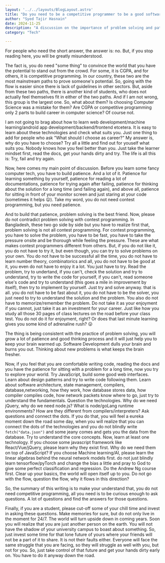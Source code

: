 ```yaml
---
layout: '../../layouts/BlogLayout.astro'
title: "Do you need to be a competitive programmer to be a good software engineer?"
author: "Syed Tajir Hasnain"
date: 2024-11-25
description: "A discussion on the importance of problem solving and patience in software engineering, beyond competitive programming."
category: "Tech"

---
```

For people who need the short answer, the answer is: no. But, if you stop reading here, you will be greatly misunderstood.

The fact is, you do need "some thing" to convince the world that you have the potential to stand out from the crowd. For some, it is CGPA, and for others, it is competitive programming. In our country, these two are the most mainstream paths to prove someone's potential. So, going with the flow is easier since there is lack of guidelines in other sectors. But, aside from these two paths, there is another kind of students, who does not actually feel themselves fit in either of the two paths. And if I am not wrong, this group is the largest one. So, what about them? Is choosing Computer Science was a mistake for them? Are CGPA or competitive programming only 2 parts to build career in computer science? Of course not.

I am not going to brag about how to learn web development/machine learning/android app development/backend/frontend etcetera. It is easy to learn about these technologies and check what suits you. Just one thing to add for people who ask "What should I choose as career?" My answer is, why do you have to choose? Try all a little and find out for youself what suits you. Nobody knows how you feel better than you. Just take the learner mindset first, read the docs, get your hands dirty and try. The life is all this is: Try, fail and try again.

Now, here comes my main point of discussion. Before you learn some fancy computer tech, you have to build patience. And a lot of it. Patience for learning something by yourself, patience for reading a lot of documentations, patience for trying again after failing, patience for thinking about the solution for a long time (and failing again), and above all, patience for sitting in front of your monitor screen and just staring at your code (sometimes it helps 😛). Take my word, you do not need contest programming, but you need patience.

And to build that patience, problem solving is the best friend. Now, please do not contradict problem solving with contest programming. In Bangladesh, these two go side by side but you have to realize first that, problem solving is not all contest programming. For contest programming, you have to solve the problem, you have to be fast, you have to take the pressure onsite and be thorough while feeling the pressure. These are what makes contest programmers different from others. But, if you do not like it, you do not have to try it, but even though, you can try to solve problems on your own. You do not have to be successful all the time, you do not have to learn number theory, combinatorics and all, you do not have to be good at it, you even do not have to enjoy it a lot. You just have to try. Read the problem, try to undertand, if you can't, check the solution and try to understand, try to write the code for yourself, if you can't, read someone else's code and try to understand (this goes a mile in improvement by itself), then try to implement by yourself. Just try and solve anyway. that is all. you do not have to be fast about it, you do not have to be the solver, you just need to try to understand the solution and the problem. You also do not have to memorize/remember the problem. Do not take it as your enjoyment if you cannot, just take it as an investment for your career. Just like how you study all those 30 pages of class lectures on the road before your class test. You do not do it for enjoyment, right? Or does that last minute learning gives you some kind of adrenaline rush? 😛

The thing is being consistent with the practice of problem solving, you will grow a lot of patience and good thinking process and it will just help you to keep your brain warmed up. Software Development dulls your brain and burns you out. Thinking about new problems is what keeps the brain fresher.

Now, if you feel that you are comfortable writing code, reading the docs and you have the patience for sitting with a problem for a long time, now you try to explore your world. Try JavaScript, build some good web interfaces. Learn about design patterns and try to write code following them. Learn about software architecture, state management, compilers, database,networking, how they work, how database stores data, how compiler compiles code, how network packets know where to go, just try to understand the fundamentals. Question the technologies. Why do we need jQuery, why do we need node.js? What is node/goLang runtime environments? How are they different from compilers/interpreters? Ask questions and connect the dots. If you do that, you will feel a eureka moment down the road some day, when you will realize that you can connect the dots of the technologies and you do not blindly write `fetch("data.json")` and some jeany comes and gets you the data from the database. Try to understand the core concepts. Now, learn at least one technology. If you choose some javascript framework like React/Vue/jQuery, please learn why they exist first. Why do we need them on top of JavaScript?
If you choose Machine learning/AI, please learn the linear algebras behind the neural network models first. do not just blindly learn tensorflow/pyTorch and change the bias a little and pray to God to give some perfect classification and regression. Do the Andrew Ng course first. Clear up your basics, the world will open itself up to you. Do not go with the flow, question the flow, why it flows in this direction?

So, the summary of this writing is to make your understand that, you do not need competitive programming, all you need is to be curious enough to ask questions. A lot of questions and find the answers for those questions.

Finally, if you are a student, please cut-off some of your chill time and invest in asking these questions. Make memories for sure, but do not only live in the moment for 24/7. The world will turn upside down in coming years. Soon you will realize that you are just another person on the earth. You will not have the shadow of your university campus to boast about something. So, just invest some time for that lone future of yours where your friends will not be a part of it to share. It is not their faults either. Everyone will face the same struggle that you are facing, so they will struggle as well with you, but not for you. So, just take control of that future and get your hands dirty early on. You have to do it anyway down the road.

<script src="https://utteranc.es/client.js"
        repo="tajirhas9/portfolio"
        issue-number="1"
        label="blog"
        theme="github-light"
        crossorigin="anonymous"
        async>
</script>

